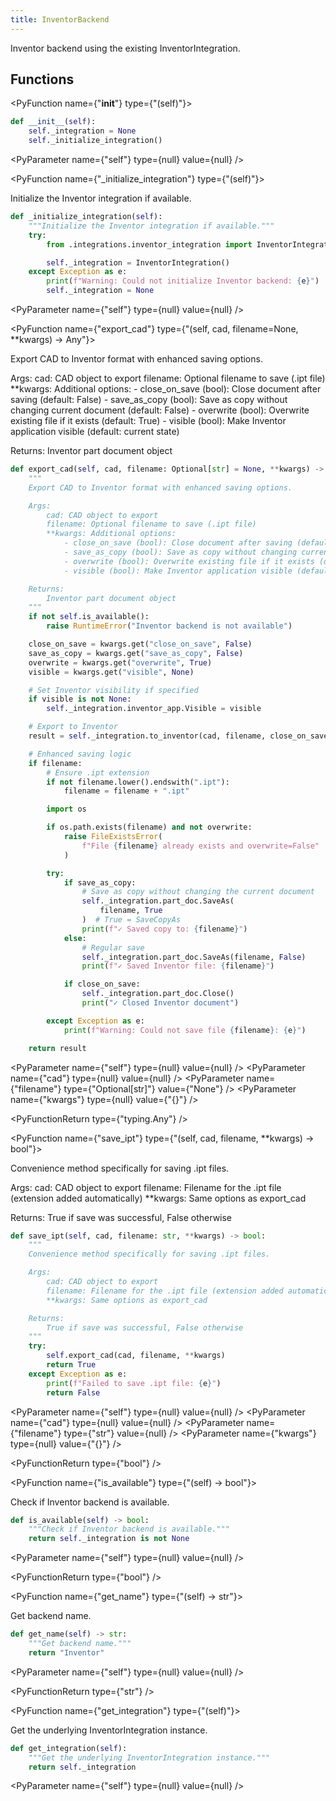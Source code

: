 ```yaml
---
title: InventorBackend
---
```


Inventor backend using the existing InventorIntegration.

## Functions

<PyFunction name={"__init__"} type={"(self)"}>

<PySourceCode >

```python
def __init__(self):
    self._integration = None
    self._initialize_integration()
```

</PySourceCode>

<div >

<PyParameter name={"self"} type={null} value={null} />

</div>

<PyFunctionReturn type={null} />

</PyFunction>

<PyFunction name={"_initialize_integration"} type={"(self)"}>

Initialize the Inventor integration if available.

<PySourceCode >

```python
def _initialize_integration(self):
    """Initialize the Inventor integration if available."""
    try:
        from .integrations.inventor_integration import InventorIntegration

        self._integration = InventorIntegration()
    except Exception as e:
        print(f"Warning: Could not initialize Inventor backend: {e}")
        self._integration = None
```

</PySourceCode>

<div >

<PyParameter name={"self"} type={null} value={null} />

</div>

<PyFunctionReturn type={null} />

</PyFunction>

<PyFunction name={"export_cad"} type={"(self, cad, filename=None, **kwargs) -> Any"}>

Export CAD to Inventor format with enhanced saving options.

Args:
    cad: CAD object to export
    filename: Optional filename to save (.ipt file)
    **kwargs: Additional options:
        - close_on_save (bool): Close document after saving (default: False)
        - save_as_copy (bool): Save as copy without changing current document (default: False)
        - overwrite (bool): Overwrite existing file if it exists (default: True)
        - visible (bool): Make Inventor application visible (default: current state)

Returns:
    Inventor part document object

<PySourceCode >

```python
def export_cad(self, cad, filename: Optional[str] = None, **kwargs) -> Any:
    """
    Export CAD to Inventor format with enhanced saving options.

    Args:
        cad: CAD object to export
        filename: Optional filename to save (.ipt file)
        **kwargs: Additional options:
            - close_on_save (bool): Close document after saving (default: False)
            - save_as_copy (bool): Save as copy without changing current document (default: False)
            - overwrite (bool): Overwrite existing file if it exists (default: True)
            - visible (bool): Make Inventor application visible (default: current state)

    Returns:
        Inventor part document object
    """
    if not self.is_available():
        raise RuntimeError("Inventor backend is not available")

    close_on_save = kwargs.get("close_on_save", False)
    save_as_copy = kwargs.get("save_as_copy", False)
    overwrite = kwargs.get("overwrite", True)
    visible = kwargs.get("visible", None)

    # Set Inventor visibility if specified
    if visible is not None:
        self._integration.inventor_app.Visible = visible

    # Export to Inventor
    result = self._integration.to_inventor(cad, filename, close_on_save)

    # Enhanced saving logic
    if filename:
        # Ensure .ipt extension
        if not filename.lower().endswith(".ipt"):
            filename = filename + ".ipt"

        import os

        if os.path.exists(filename) and not overwrite:
            raise FileExistsError(
                f"File {filename} already exists and overwrite=False"
            )

        try:
            if save_as_copy:
                # Save as copy without changing the current document
                self._integration.part_doc.SaveAs(
                    filename, True
                )  # True = SaveCopyAs
                print(f"✓ Saved copy to: {filename}")
            else:
                # Regular save
                self._integration.part_doc.SaveAs(filename, False)
                print(f"✓ Saved Inventor file: {filename}")

            if close_on_save:
                self._integration.part_doc.Close()
                print("✓ Closed Inventor document")

        except Exception as e:
            print(f"Warning: Could not save file {filename}: {e}")

    return result
```

</PySourceCode>

<div >

<PyParameter name={"self"} type={null} value={null} />
<PyParameter name={"cad"} type={null} value={null} />
<PyParameter name={"filename"} type={"Optional[str]"} value={"None"} />
<PyParameter name={"kwargs"} type={null} value={"{}"} />

</div>

<PyFunctionReturn type={"typing.Any"} />

</PyFunction>

<PyFunction name={"save_ipt"} type={"(self, cad, filename, **kwargs) -> bool"}>

Convenience method specifically for saving .ipt files.

Args:
    cad: CAD object to export
    filename: Filename for the .ipt file (extension added automatically)
    **kwargs: Same options as export_cad

Returns:
    True if save was successful, False otherwise

<PySourceCode >

```python
def save_ipt(self, cad, filename: str, **kwargs) -> bool:
    """
    Convenience method specifically for saving .ipt files.

    Args:
        cad: CAD object to export
        filename: Filename for the .ipt file (extension added automatically)
        **kwargs: Same options as export_cad

    Returns:
        True if save was successful, False otherwise
    """
    try:
        self.export_cad(cad, filename, **kwargs)
        return True
    except Exception as e:
        print(f"Failed to save .ipt file: {e}")
        return False
```

</PySourceCode>

<div >

<PyParameter name={"self"} type={null} value={null} />
<PyParameter name={"cad"} type={null} value={null} />
<PyParameter name={"filename"} type={"str"} value={null} />
<PyParameter name={"kwargs"} type={null} value={"{}"} />

</div>

<PyFunctionReturn type={"bool"} />

</PyFunction>

<PyFunction name={"is_available"} type={"(self) -> bool"}>

Check if Inventor backend is available.

<PySourceCode >

```python
def is_available(self) -> bool:
    """Check if Inventor backend is available."""
    return self._integration is not None
```

</PySourceCode>

<div >

<PyParameter name={"self"} type={null} value={null} />

</div>

<PyFunctionReturn type={"bool"} />

</PyFunction>

<PyFunction name={"get_name"} type={"(self) -> str"}>

Get backend name.

<PySourceCode >

```python
def get_name(self) -> str:
    """Get backend name."""
    return "Inventor"
```

</PySourceCode>

<div >

<PyParameter name={"self"} type={null} value={null} />

</div>

<PyFunctionReturn type={"str"} />

</PyFunction>

<PyFunction name={"get_integration"} type={"(self)"}>

Get the underlying InventorIntegration instance.

<PySourceCode >

```python
def get_integration(self):
    """Get the underlying InventorIntegration instance."""
    return self._integration
```

</PySourceCode>

<div >

<PyParameter name={"self"} type={null} value={null} />

</div>

<PyFunctionReturn type={null} />

</PyFunction>